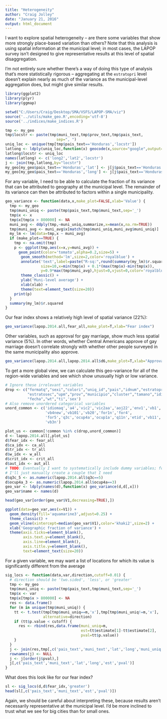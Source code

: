 ```yaml
---
title: "Heterogeneity"
author: "Craig Jolley"
date: "January 21, 2016"
output: html_document
---
```


I want to explore spatial heterogeneity -- are there some variables that show more strongly place-based variation than others? Note that this analysis is using spatial information at the municipal level; in most cases, the LAPOP survey isn't designed to give representative results at this level of spatial disaggregation. 

I'm not entirely sure whether there's a way of doing this type of analysis that's more statistically rigorous -- aggregating at the `estratopri` level doesn't explain nearly as much of the variance as the municipal-level aggregation does, but might give similar results.

```r
library(ggplot2)
library(plyr)
library(ggmap)

setwd("C:/Users/Craig/Desktop/SMA/VSFS/LAPOP-SMA/viz")
source('../utils/make_geo.R',encoding='utf-8')
source('../indices/make_indices.R')

tmp <- my_geo
tmp$locstr <- paste(tmp$muni_text,tmp$prov_text,tmp$pais_text,
                       sep=", ")
uniq_loc <- unique(tmp[tmp$pais_text=='Honduras','locstr'])
latlong <- ldply(uniq_loc,function(x) geocode(x,source="google",output="latlon"))
latlong$locstr <- uniq_loc
names(latlong) <- c('long2','lat2','locstr')
j <- join(tmp,latlong,by="locstr")
my_geo[my_geo$pais_text=='Honduras','lat'] <- j[j$pais_text=='Honduras','lat2']
my_geo[my_geo$pais_text=='Honduras','long'] <- j[j$pais_text=='Honduras','long2']
```

For any variable, I need to be able to calculate the fraction of its variance that can be attributed to geography at the municipal level. The remainder of its variance can then be attributed to factors within a single municipality.

```r
geo_variance <- function(data,x,make_plot=FALSE,xlab='Value') {
  tmp <- my_geo
  tmp$muni_uniq <- paste(tmp$pais_text,tmp$muni_text,sep='_')  
  tmp$x <- x
  tmp$x[tmp$x > 800000] <- NA
  muni_avg <- ddply(tmp,~muni_uniq,summarize,x=mean(x,na.rm=TRUE))  
  tmp$muni_avg <- muni_avg$x[match(tmp$muni_uniq,muni_avg$muni_uniq)] 
  my_lm <- lm(data=tmp,x ~ muni_avg)
  if (make_plot==TRUE) {
    tmp <- na.omit(tmp)
    p <- ggplot(tmp,aes(x=x,y=muni_avg)) +
      geom_point(color='tomato',alpha=0.2,size=5) +
       geom_smooth(method='lm',size=2,color='royalblue') +
       annotate('text',label=paste("R-sq:",round(summary(my_lm)$r.squared,2)), 
                size=10,x=min(tmp$x) + 0.1*(max(tmp$x)-min(tmp$x)),
                y=0.9*max(tmp$muni_avg),hjust=0,vjust=0,color='royalblue') +
       theme_classic() +
       ylab('Muni-level average') +
       xlab(xlab) +
       theme(text=element_text(size=20))
    print(p)
  }
  summary(my_lm)$r.squared
}
```

Our fear index shows a relatively high level of spatial variance (22%):

```r
geo_variance(lapop.2014.all,fear_all,make_plot=T,xlab="Fear index")
```

Other variables, such as approval for gay marriage, show much less spatial variance (5%). In other words, whether Central Americans approve of gay marriage doesn't correlate strongly with whether other people surveyed in the same municipality also approve.

```r
geo_variance(lapop.2014.all,lapop.2014.all$d6,make_plot=T,xlab="Approval for gay marriage")
```

To get a more global view, we can calculate this geo-variance for all of the region-wide variables and see which show unusually high or low variance.

```r
# Ignore these irrelevant variables 
drop <- c("formatq","sexi","colori","uniq_id","pais","idnum","estratopri",
          "estratosec","upm","prov","municipio","cluster","tamano","idiomaq",
          "fecha","wt","ti",'sex')
# Also remove unordered categorical variables
unord_common <- c('idiomaq','a4','vic2','vic2aa','aoj22','env1','vb1',
                  'vb4new','vb101','vb20','for1n','for4',
                  'for5','q3c','ocup4a','ocup1a','q11n','etid','vb11','leng1',
                  'vb3n')

plot_us <- common[!common %in% c(drop,unord_common)]
d <- lapop.2014.all[,plot_us]
d$fear_idx <- fear_all
d$ca_idx <- ca_all
d$tr_idx <- tr_all
d$w_idx <- w_all
d$crit_idx <- crit_all
d$aut_idx <- aut_all
# TODO: Eventually I want to systematically include dummy variables; for now
# I'll just manually create a couple that I need
d$q3c_5 <- as.numeric(lapop.2014.all$q3c==5)
d$ocup4a_3 <- as.numeric(lapop.2014.all$ocup4a==3)
geo_var <- ldply(names(d),function(x) geo_variance(d,d[,x]))
geo_var$name <- names(d)

head(geo_var[order(geo_var$V1,decreasing=TRUE),])

ggplot(data=geo_var,aes(x=V1)) +
  geom_density(fill='aquamarine3',adjust=0.25) +
  theme_classic() +
  geom_vline(xintercept=median(geo_var$V1),color='khaki2',size=2) +
  xlab('Geographic fraction of variance') +
  theme(axis.ticks=element_blank(),
        axis.text.y=element_blank(),
        axis.line=element_blank(),
        axis.title.y=element_blank(),
        text=element_text(size=20))
```

For a given variable, we may want a list of locations for which its value is significantly different from the average

``` r
sig_locs <- function(data,var,direction,cutoff=0.01) {
  # direction should be 'two.sided', 'less', or 'greater'
  tmp <- my_geo
  tmp$muni_uniq <- paste(tmp$pais_text,tmp$muni_text,sep='_')  
  tmp$x <- var
  tmp$x[tmp$x > 800000] <- NA
  res <- data.frame()
  for (m in unique(tmp$muni_uniq)) {
    tt <- t.test(tmp[tmp$muni_uniq==m,'x'],tmp[tmp$muni_uniq!=m,'x'],
                 alternative=direction)
    if (tt$p.value < cutoff) {
      res <- rbind(res,data.frame(muni_uniq=m,
                                  est=tt$estimate[1]-tt$estimate[2],
                                  pval=tt$p.value))
    }
  }
  j <- join(res,tmp[,c('pais_text','muni_text','lat','long','muni_uniq','x')],by='muni_uniq',match='first')
  rownames(j) <- NULL
  j <- j[order(j$pval),]
  j[,c('pais_text','muni_text','lat','long','est','pval')]
}
```

What does this look like for our fear index?

```r
sl <- sig_locs(d,d$fear_idx,'greater')
head(sl[,c('pais_text','muni_text','est','pval')])
```

Again, we should be careful about interpreting these, because results aren't necessarily representative at the municipal level. I'd be more inclined to trust what we see for big cities than for small ones.